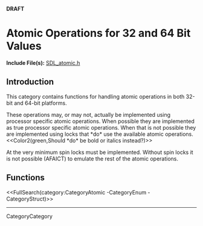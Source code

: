 <!-- #master-page:CategoryTemplate -->
<!-- #master-date:Unknown-Date -->
<!-- format wiki -->
<!-- language en -->
'''DRAFT'''

= Atomic Operations for 32 and 64 Bit Values =

'''Include File(s):'''  [http://hg.libsdl.org/SDL/file/68dfd6df47da/include/SDL_atomic.h SDL_atomic.h]


== Introduction ==

This category contains functions for handling atomic operations in both 32-bit and 64-bit platforms.

These operations may, or may not, actually be implemented using processor specific atomic operations. When possible they are implemented as true processor specific atomic operations. When that is not possible they are implemented using locks that *do* use the available atomic operations.  <<Color2(green,Should *do* be bold or italics instead?)>>

At the very minimum spin locks must be implemented. Without spin locks it is not possible (AFAICT) to emulate the rest of the atomic operations.

== Functions ==

<<FullSearch(category:CategoryAtomic -CategoryEnum -CategoryStruct)>>

----
CategoryCategory
